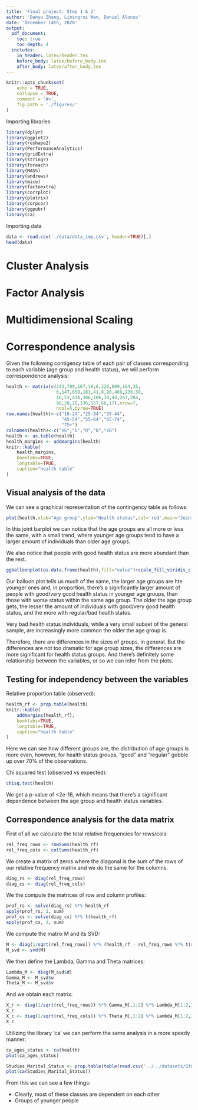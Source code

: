 ```yaml
---
title: 'Final project: Step 1 & 2'
author: 'Danyu Zhang, Limingrui Wan, Daniel Alonso'
date: 'December 14th, 2020'
output: 
  pdf_document:
    toc: true
    toc_depth: 4
  includes:
    in_header: latex/header.tex
    before_body: latex/before_body.tex
    after_body: latex/after_body.tex
---
```


```r
knitr::opts_chunk$set(
    echo = TRUE,
    collapse = TRUE,
    comment = '#>',
    fig.path = './figures/'
)
```

\newpage

Importing libraries

```r
library(dplyr)
library(ggplot2)
library(reshape2)
library(PerformanceAnalytics)
library(gridExtra)
library(stringr)
library(foreach)
library(MASS)
library(andrews)
library(mice)
library(factoextra)
library(corrplot)
library(plotrix)
library(corpcor)
library(ggpubr)
library(ca)
```

Importing data

```r
data <- read.csv('./data/data_imp.csv', header=TRUE)[,]
head(data)
```

# Cluster Analysis


# Factor Analysis


# Multidimensional Scaling


# Correspondence analysis

Given the following contigency table of each pair of classes corresponding to each variable (age group and health status), we will perform correspondence analysis:

```r
health <- matrix(c(243,789,167,18,6,220,809,164,35,
                   6,147,658,181,41,8,90,469,236,50,
                   16,53,414,306,106,30,44,267,284,
                   98,20,20,136,157,66,17),nrow=7,
                   ncol=5,byrow=TRUE)
row.names(health)<-c("16-24","25-34","35-44",
                     "45-54","55-64","65-74",
                     "75+")
colnames(health)<-c("VG","G","R","B","VB")
health <- as.table(health)
health_margins <- addmargins(health)
knitr::kable(
    health_margins,
    booktabs=TRUE,
    longtable=TRUE,
    caption="health table"
)
```

## Visual analysis of the data

We can see a graphical representation of the contingency table as follows:

```r
plot(health,xlab="Age group",ylab="Health status",col='red',main="Joint barplot")
```

In this joint barplot we can notice that the age groups are all more or less the same, with a small trend, where younger age groups tend to have a larger amount of individuals than older age groups. 

We also notice that people with good health status are more abundant than the rest.

```r
ggballoonplot(as.data.frame(health),fill="value")+scale_fill_viridis_c(option="A")
```

Our balloon plot tells us much of the same, the larger age groups are hte younger ones and, in proportion, there's a significantly larger amount of people with good/very good health status in younger age groups, than those with worse status within the same age group. The older the age group gets, the lesser the amount of individuals with good/very good health status, and the more with regular/bad health status.

Very bad health status individuals, while a very small subset of the general sample, are increasingly more common the older the age group is.

Therefore, there are differences in the sizes of groups, in general. But the differences are not too dramatic for age group sizes, the differences are more significant for health status groups.  And there's definitely some relationship between the variables, or so we can infer from the plots.

## Testing for independency between the variables

Relative proportion table (observed):

```r
health_rf <- prop.table(health)
knitr::kable(
    addmargins(health_rf),
    booktabs=TRUE,
    longtable=TRUE,
    caption="health table"
)
```

Here we can see how different groups are, the distribution of age groups is more even, however, for health status groups, "good" and "regular" gobble up over 70% of the observations.

Chi squared test (observed vs expected):

```r
chisq.test(health)
```

We get a p-value of <2e-16, which means that there's a significant dependence between the age group and health status variables.

## Correspondence analysis for the data matrix

First of all we calculate the total relative frequencies for rows/cols:

```r
rel_freq_rows <- rowSums(health_rf)
rel_freq_cols <- colSums(health_rf)
```

We create a matrix of zeros where the diagonal is the sum of the rows of our relative frequency matrix and we do the same for the columns.

```r
diag_rs <- diag(rel_freq_rows)
diag_cs <- diag(rel_freq_cols)
```

We the compute the matrices of row and column profiles:

```r
prof_rs <- solve(diag_rs) %*% health_rf
apply(prof_rs, 1, sum)
prof_cs <- solve(diag_cs) %*% t(health_rf)
apply(prof_cs, 1, sum)
```

We compute the matrix M and its SVD:

```r
M <- diag(1/sqrt(rel_freq_rows)) %*% (health_rf - rel_freq_rows %*% t(rel_freq_cols)) %*% diag(1/sqrt(rel_freq_cols))
M_svd <- svd(M)
```

We then define the Lambda, Gamma and Theta matrices:

```r
Lambda_M <- diag(M_svd$d)
Gamma_M <- M_svd$u
Theta_M <- M_svd$v
```

And we obtain each matrix:

```r
X_r <- diag(1/sqrt(rel_freq_rows)) %*% Gamma_M[,1:2] %*% Lambda_M[1:2,1:2]
X_r
X_c <- diag(1/sqrt(rel_freq_cols)) %*% Theta_M[,1:2] %*% Lambda_M[1:2,1:2]
X_c
```

Utilizing the library 'ca' we can perform the same analysis in a more speedy manner:

```r
ca_ages_status <- ca(health)
plot(ca_ages_status)

Studies_Marital_Status <- prop.table(table(read.csv('../../datasets/Studies_Marital_Status.csv')))
plot(ca(Studies_Marital_Status))


```

From this we can see a few things:

- Clearly, most of these classes are dependent on each other
- Groups of younger people
